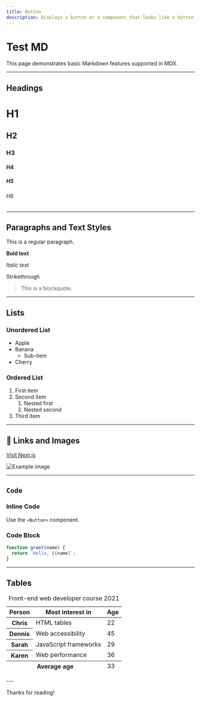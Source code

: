 ```yaml
---
title: Button
description: Displays a button or a component that looks like a button.
---
```


# Test MD

This page demonstrates basic Markdown features supported in MDX.

---

## Headings

# H1

## H2

### H3

#### H4

##### H5

###### H6

---

## Paragraphs and Text Styles

This is a regular paragraph.

**Bold text**

_Italic text_

<p className="line-through">Strikethrough</p>

> This is a blockquote.

---

## Lists

### Unordered List

- Apple
- Banana
  - Sub-item
- Cherry

### Ordered List

1. First item
2. Second item
   1. Nested first
   2. Nested second
3. Third item

---

## 📎 Links and Images

[Visit Next.js](https://nextjs.org)

![Example image](https://via.placeholder.com/150)

---

## `Code`

### Inline Code

Use the `<Button>` component.

### Code Block

```js
function greet(name) {
  return `Hello, ${name}`;
}
```

---

## Tables

<table>
  <caption>Front-end web developer course 2021</caption>
  <thead>
    <tr>
      <th scope="col">Person</th>
      <th scope="col">Most interest in</th>
      <th scope="col">Age</th>
    </tr>
  </thead>
  <tbody>
    <tr>
      <th scope="row">Chris</th>
      <td>HTML tables</td>
      <td>22</td>
    </tr>
    <tr>
      <th scope="row">Dennis</th>
      <td>Web accessibility</td>
      <td>45</td>
    </tr>
    <tr>
      <th scope="row">Sarah</th>
      <td>JavaScript frameworks</td>
      <td>29</td>
    </tr>
    <tr>
      <th scope="row">Karen</th>
      <td>Web performance</td>
      <td>36</td>
    </tr>
  </tbody>
  <tfoot>
    <tr>
      <th scope="row" colSpan="2">
        Average age
      </th>
      <td>33</td>
    </tr>
  </tfoot>
</table>
---

Thanks for reading!

